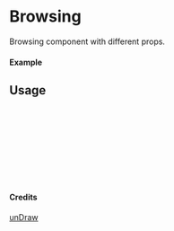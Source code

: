 
<Meta of={Browsing} title="unDraw/Browsing" />

# Browsing

Browsing component with different props.

#### Example

<Canvas of={Browsing.Primary} />

## Usage

```ts
import { Browsing } from "yadl-ui";

const Example = () => {
  return (
      <Browsing />
  );
};

export default Example;
```

#### Credits
[unDraw](https://undraw.co/illustrations)
